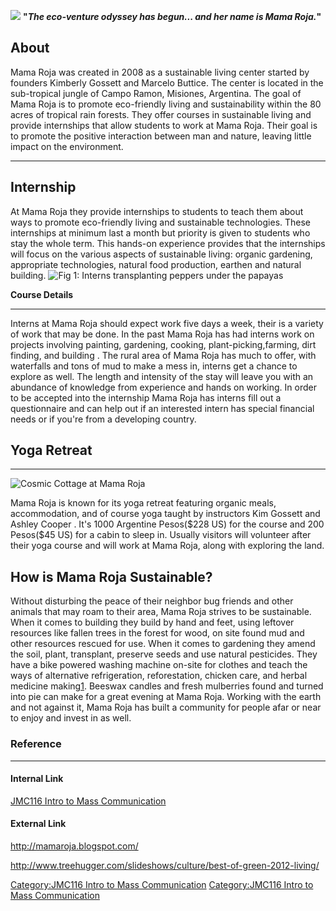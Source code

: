 {{JMC116inprogress|May 15, 2012}}
[[Image:Mama Roja.JPG|thumb|right|]]
'''"''The eco-venture odyssey has begun... and her name is Mama Roja.''"''' 

== About ==

Mama Roja was created in 2008 as a sustainable living center started by founders Kimberly Gossett and Marcelo Buttice. The center is located in the sub-tropical jungle of Campo Ramon, Misiones, Argentina[http://www.mamaroja.blogspot.com ]. The goal of Mama Roja is to promote eco-friendly living and sustainability within the ‎80 acres of tropical rain forests.[http://www.mamaroja.blogspot.com ] They offer courses in sustainable living and provide internships that allow students to work at Mama Roja. Their goal is to promote the positive interaction between man and nature, leaving little impact on the environment.
----

== Internship ==
At Mama Roja they provide internships to students to teach them about ways to promote eco-friendly living and sustainable technologies. These internships at minimum last a month but priority is given to students who stay the whole term. This hands-on experience provides that the internships will focus on the various aspects of sustainable living: organic gardening, appropriate technologies, natural food production, earthen and natural building. 
[[Image:Interns_and_Peppers.JPG‎|thumb|right|Fig 1: Interns transplanting peppers under the papayas]]

'''Course Details'''

----

Interns at Mama Roja should expect work five days a week, their is a variety of work that may be done. In the past Mama Roja has had interns work on projects involving painting, gardening, cooking, plant-picking,farming, dirt finding, and building[http://www.mamaroja.blogspot.com ] . The rural area of Mama Roja has much to offer, with waterfalls and tons of mud to make a mess in, interns get a chance to explore as well.
The length and intensity of the stay will leave you with an abundance of knowledge from experience and hands on working. In order to be accepted into the internship Mama Roja has interns fill out a questionnaire and can help out if an interested intern has special financial needs or if you're from a developing country.

== Yoga Retreat ==
----
‎[[Image:Cosmic_Cottage.JPG|thumb|left|Cosmic Cottage at Mama Roja]]

Mama Roja is known for its yoga retreat featuring organic meals, accommodation, and of course yoga taught by instructors Kim Gossett and Ashley Cooper[http://www.mamaroja.blogspot.com ] . It's 1000 Argentine Pesos($228 US) for the course and 200 Pesos($45 US) for a cabin to sleep in. Usually visitors will volunteer after their yoga course and will work at Mama Roja, along with exploring the land.

== How is Mama Roja Sustainable? ==
Without disturbing the peace of their neighbor bug friends and other animals that may roam to their area, Mama Roja strives to be sustainable. When it comes to building they build by hand and feet, using leftover resources like fallen trees in the forest for wood, on site found mud and other resources rescued for use. When it comes to gardening they amend the soil, plant, transplant, preserve seeds and use natural pesticides. They have a bike powered washing machine on-site for clothes and teach the ways of alternative refrigeration, reforestation, chicken care, and herbal medicine making[http://mamaroja.blogspot.com/search/label/natural%20living]. Beeswax candles and fresh mulberries found and turned into pie can make for a great evening at Mama Roja. Working with the earth and not against it, Mama Roja has built a community for people afar or near to enjoy and invest in as well. 
===Reference===
----
====Internal Link====
[http://www.appropedia.org/Category:JMC116_Intro_to_Mass_Communication  JMC116 Intro to Mass Communication]
====External Link====
http://mamaroja.blogspot.com/

http://www.treehugger.com/slideshows/culture/best-of-green-2012-living/

[[Category:JMC116 Intro to Mass Communication]]
















[[Category:JMC116 Intro to Mass Communication]]